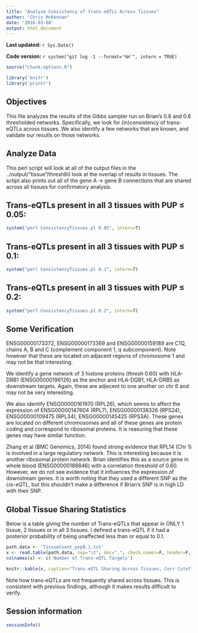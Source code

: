 ```yaml
---
title: "Analyze Consistency of trans-eQTLs Across Tissues"
author: "Chris McKennan"
date: '2016-03-08'
output: html_document
---
```


**Last updated:** `r Sys.Date()`

**Code version:** `r system("git log -1 --format='%H'", intern = TRUE)`

```r
source("chunk-options.R")
```

```r
library('knitr')
library('printr')
```

## Objectives

This file analyzes the results of the Gibbs sampler run on Brian's 0.8 and 0.6 thresholded networks. Specifically, we look for (in)consistency of trans-eQTLs across tissues. We also identify a few networks that are known, and validate our resutls on those networks.

## Analyze Data

This perl script will look at all of the output files in the ../output/"tissue"/thresh80 look at the overlap of results in tissues. The sctipt also prints out all of the gene A -> gene B connections that are shared across all tissues for confirmatory analysis.

## Trans-eQTLs present in all 3 tissues with PUP $\leq$ 0.05:
```r
system("perl ConsistencyTissues.pl 0.05", intern=T)
```


## Trans-eQTLs present in all 3 tissues with PUP $\leq$ 0.1:
```r
system("perl ConsistencyTissues.pl 0.1", intern=T)
```

## Trans-eQTLs present in all 3 tissues with PUP $\leq$ 0.2:
```r
system("perl ConsistencyTissues.pl 0.2", intern=T)
```

## Some Verification
ENSG00000173372, ENSG00000173369 and ENSG00000159189 are C1Q, chains A, B and C (complement component 1, q subcomponent). Note however that these are located on adjacent regions of chromosome 1 and may not be that interesting.

We identify a gene network of 3 histone proteins (thresh 0.60) with HLA-DRB1 (ENSG00000196126) as the anchor and HLA-DQB1, HLA-DRB5 as downstream targets. Again, these are adjecent to one another on chr 6 and may not be very interesting.

We also identify ENSG00000161970 (RPL26), which seems to affect the expression of ENSG00000147604 (RPL7), ENSG00000138326 (RPS24), ENSG00000109475 (RPL34), ENSG00000145425 (RPS3A). These genes are located on different chromosomes and all of these genes are protein coding and correspond to ribosomal proteins. It is reasuring that these genes may have similar function.

Zhang et al (BMC Genomics, 2014) found strong evidence that RPL14 (Chr 1) is involved in a large regulatory network. This is interesting because it is another ribosomal protein network. Brian identifies this as a source gene in whole blood (ENSG00000188846) with a correlation threshold of 0.60. However, we do not see evidence that it influences the expression of downstream genes. It is worth noting that they used a different SNP as the cis-eQTL, but this shouldn't make a difference if Brian's SNP is in high LD with their SNP.

## Global Tissue Sharing Statistics

Below is a table giving the number of Trans-eQTLs that appear in ONLY 1 tissue, 2 tissues or in all 3 tissues. I defined a trans-eQTL if it had a posterior probability of being unaffected less than or equal to 0.1.

```r
path.data <- 'TissueCount_pep0.1.txt'
x <- read.table(path.data, sep="\t", dec=".", check.names=F, header=F, row.names=1)
colnames(x) <- c('Number of Trans-eQTL Targets')

knitr::kable(x, caption="Trans-eQTL Sharing Across Tissues, Corr Cutoff = 0.8", longtable=F)
```

Note how trans-eQTLs are not frequently shared across tissues. This is consistent with previous findings, although it makes results difficult to verify.

## Session information

```r
sessionInfo()
```

